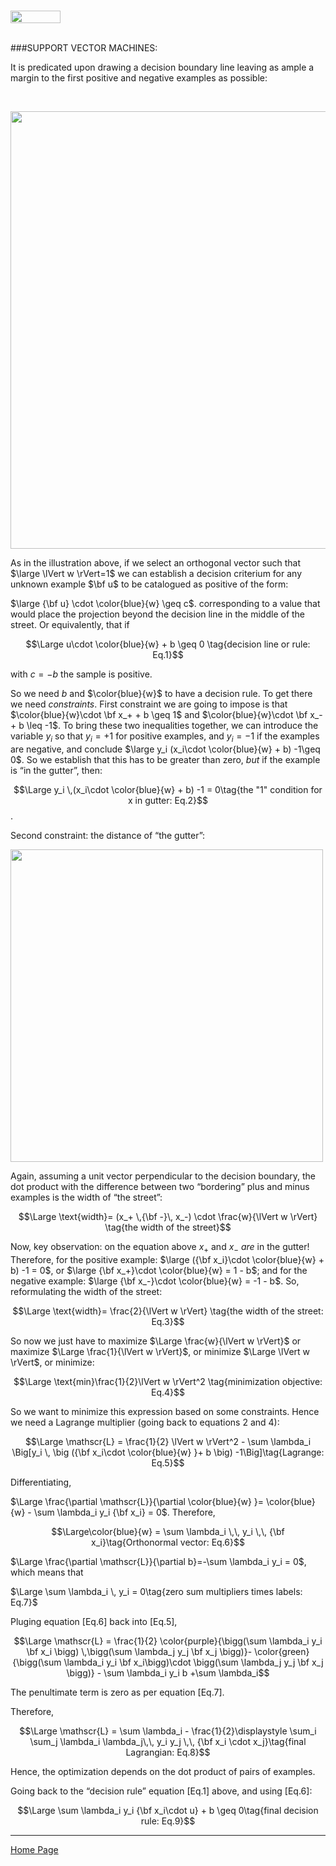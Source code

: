 <br>
<a href="http://rinterested.github.io/statistics/index.html">
<img HEIGHT="20" WIDTH="80" src="https://cloud.githubusercontent.com/assets/9312897/10556783/a27a26fa-745c-11e5-9b1a-2d5bd737387a.PNG"></a>
<br><br>

###SUPPORT VECTOR MACHINES:
<br>

It is predicated upon drawing a decision boundary line leaving as ample a margin to the first positive and negative examples as possible:

<br>

<img height="700" width="700" src="https://cloud.githubusercontent.com/assets/9312897/16438253/f52790e8-3d7b-11e6-8846-56d147c60e0f.png">


As in the illustration above, if we select an orthogonal vector such that $\large \lVert w \rVert=1$ we can establish a decision criterium for any unknown example $\bf u$ to be catalogued as positive of the form:

$\large {\bf u} \cdot \color{blue}{w} \geq c$. corresponding to a value that would place the projection beyond the decision line in the middle of the street. Or equivalently, that if 

$$\Large u\cdot \color{blue}{w} + b \geq 0 \tag{decision line or rule: Eq.1}$$

with $c = - b$ the sample is positive.

So we need $b$ and $\color{blue}{w}$ to have a decision rule. To get there we need *constraints*. First constraint we are going to impose is that $\color{blue}{w}\cdot \bf x_+ + b \geq 1$ and $\color{blue}{w}\cdot \bf x_- + b \leq -1$. To bring these two inequalities together, we can introduce the variable $y_i$ so that $y_i=+1$ for positive examples, and $y_i=-1$ if the examples are negative, and conclude $\large y_i (x_i\cdot \color{blue}{w} + b) -1\geq 0$. So we establish that this has to be greater than zero, *but* if the example is "in the gutter", then:

$$\Large y_i \,(x_i\cdot \color{blue}{w} + b) -1 = 0\tag{the "1" condition for x in gutter: Eq.2}$$.

Second constraint: the distance of "the gutter":


<img height="500" width="500" src="https://cloud.githubusercontent.com/assets/9312897/16401058/1d780816-3caf-11e6-8477-610b6bcf9b76.png">

Again, assuming a unit vector perpendicular to the decision boundary, the dot product with the difference between two "bordering" plus and minus examples is the width of "the street":

$$\Large \text{width}= (x_+ \,{\bf -}\, x_-) \cdot \frac{w}{\lVert w \rVert} \tag{the width of the street}$$

Now, key observation: on the equation above $x_+$ and $x_-$ *are* in the gutter! Therefore, for the positive example: $\large ({\bf x_i}\cdot \color{blue}{w} + b) -1 = 0$, or $\large {\bf x_+}\cdot \color{blue}{w} = 1 - b$; and for the negative example: $\large {\bf x_-}\cdot \color{blue}{w} = -1 - b$. So, reformulating the width of the street:

$$\Large \text{width}= \frac{2}{\lVert w \rVert} \tag{the width of the street: Eq.3}$$

So now we just have to maximize $\Large  \frac{w}{\lVert w \rVert}$ or maximize $\Large  \frac{1}{\lVert w \rVert}$, or minimize $\Large  \lVert w \rVert$, or minimize:

$$\Large \text{min}\frac{1}{2}\lVert w \rVert^2 \tag{minimization objective: Eq.4}$$

So we want to minimize this expression based on some constraints. Hence we need a Lagrange multiplier (going back to equations 2 and 4):

$$\Large \mathscr{L} = \frac{1}{2} \lVert w \rVert^2 - \sum \lambda_i \Big[y_i \, \big ({\bf x_i\cdot \color{blue}{w} }+ b \big) -1\Big]\tag{Lagrange: Eq.5}$$


Differentiating,


$\Large \frac{\partial \mathscr{L}}{\partial \color{blue}{w} }= \color{blue}{w} - \sum \lambda_i y_i {\bf x_i} = 0$. Therefore, 

$$\Large\color{blue}{w} = \sum \lambda_i \,\, y_i \,\, {\bf x_i}\tag{Orthonormal vector: Eq.6}$$

$\Large \frac{\partial \mathscr{L}}{\partial b}=-\sum \lambda_i y_i = 0$, which means that

$\Large \sum \lambda_i \, y_i = 0\tag{zero sum multipliers times labels: Eq.7}$

Pluging equation [Eq.6] back into [Eq.5], 

$$\Large \mathscr{L} = \frac{1}{2} \color{purple}{\bigg(\sum \lambda_i y_i \bf x_i \bigg) \,\bigg(\sum \lambda_j y_j \bf x_j \bigg)}- \color{green}{\bigg(\sum \lambda_i y_i \bf x_i\bigg)\cdot \bigg(\sum \lambda_j y_j \bf x_j \bigg)} - \sum \lambda_i y_i b +\sum \lambda_i$$

The penultimate term is zero as per equation [Eq.7].

Therefore,


$$\Large \mathscr{L} =  \sum \lambda_i - \frac{1}{2}\displaystyle \sum_i \sum_j  \lambda_i \lambda_j\,\, y_i y_j \,\, {\bf x_i \cdot x_j}\tag{final Lagrangian: Eq.8}$$

Hence, the optimization depends on the dot product of pairs of examples.

Going back to the "decision rule" equation [Eq.1] above, and using [Eq.6]:

$$\Large \sum \lambda_i y_i {\bf x_i\cdot u} + b \geq 0\tag{final decision rule: Eq.9}$$


---

<a href="http://rinterested.github.io/statistics/index.html">Home Page</a>
